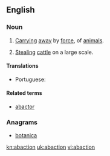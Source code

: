 ==English==

===Noun===
{{en-noun|-}}

# {{legal}} [[carry|Carrying]] [[away]] by [[force]], {{non-gloss definition|especially}} of [[animal]]s.
# {{archaic}} [[steal|Stealing]] [[cattle]] on a large scale.

====Translations====
{{trans-top|carrying away by force}}
* Portuguese: {{t+|pt|abigeato}}
{{trans-mid}}
{{trans-bottom}}

====Related terms====
* [[abactor#English|abactor]]

===Anagrams===
* [[botanica#English|botanica]]

[[kn:abaction]]
[[uk:abaction]]
[[vi:abaction]]